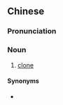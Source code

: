 {{also|选殖}}
==Chinese==
{{zh-forms|s=选殖}}

===Pronunciation===
{{zh-pron
|m=xuǎnzhí
|cat=n
}}

===Noun===
{{zh-noun}}

# {{lb|zh|chiefly|Taiwan}} [[clone]]

====Synonyms====
* {{zh-l|克隆}}